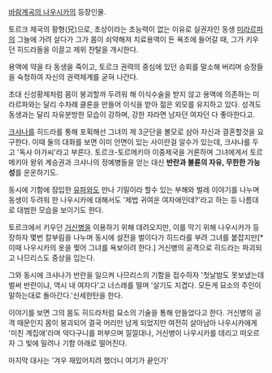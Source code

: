 [[바람계곡의 나우시카]]의 등장인물.

토르크 제국의 황형(兄)으로, 초상이라는 초능력이 없는 이유로 실권자인 동생 [[미라르파]]의 그늘에 가려 살다가 그가 몸이 쇠약해져 치료용액이 든 욕조에 들어갈 때, 그가 키우던 히드라들을 이끌고 제위 찬탈을 개시한다.

용액에 약을 타 동생을 죽이고, 토르크 권력의 중심에 있던 승회를 말소해 버리며 승정들을 숙청하여 자신의 권력체계를 굳혀 나간다. 

초대 신성황제처럼 몸이 붕괴할까 두려워 해 이식수술을 받지 않고 용액에 의존하는 미라르파와는 달리 수차례 클론을 만들어 이식을 받아 젊은 외모를 유지하고 있다. 성격도 동생과는 달리 자유분방한 모습이 강하며, 강한 자라면 남자던 여자던 다 좋아한다고.


[[크샤나]]를 히드라를 통해 포획해선 그녀의 제 3군단을 볼모로 삼아 자신과 결혼할것을 요구한다. 이때 둘의 대화를 보면 이미 안면이 있는 사이란걸 알수가 있는데, 크샤나를 두고 '독사 아가씨'라고 부른다. 토르크-토르메키아 이중제국을 거론하며 그녀에게서 토르메키아 왕위 계승권과 크샤나의 정예병들을 얻는 대신 '''반란과 불륜의 자유, 무한한 가능성'''를 운운하기도.

동시에 기함에 잠입한 [[유파]]와도 만나 기밀이라 할수 있는 부해와 벌레 이야기를 나누며 동생이 두려워 한 나우시카에 대해서도 '제법 귀여운 여자애인데?'라고 하는 등 나름대로 대범한 모습을 보이기도 한다.

토르크에서 키우던 [[거신병]]을 이용하기 위해 데려오지만, 이를 막기 위해 나우시카가 등장하자 몇번 칼부림을 나누며 동시에 설전을 벌이다가 히드라를 부려 그녀를 붙잡지만[* 이때 나우시카의 옷을 찢어 그녀를 욕보이려 한다.] 거신병의 공격으로 히드라는 파괴되고 나므리스도 중상을 입는다.

그와 동시에 크샤나가 반란을 일으켜 나므리스의 기함을 접수하자 '첫날밤도 못보냈는데 벌써 반란이냐, 역시 내 여자다'고 너스레를 떨며 '살기도 지겹다. 모든게 묘소의 주인이 말하는대로 돌아간다.'신세한탄을 한다.

이야기를 보면 그의 몸도 히드라처럼 묘소의 기술을 통해 만들었다고 한다. 거신병의 공격 때문인지 몸이 붕괴되어 결국 머리만 남게 되었지만 여전히 살아남아 나우시카에게 '미친 계집애'라며 악다구니를 퍼부으며 낄낄대나, 거신병이 나우시카를 데리고 떠오르자 그 빛에 밀려나 기함 아래로 떨어진다.

마지막 대사는 '겨우 재밌어지려 했더니 여기가 끝인가'
